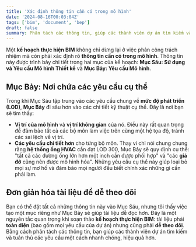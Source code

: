 ```yaml
---
title: 'Xác định thông tin cần có trong mô hình'
date: '2024-08-16T00:03:04Z'
tags: ['bim', 'document', 'bep']
draft: false
summary: Phân tách các thông tin, giúp các thành viên dự án tìm kiếm và tuân thủ các yêu cầu một cách nhanh chóng, hiệu quả hơn.
---
```


Một **kế hoạch thực hiện BIM** không chỉ dừng lại ở việc phân công trách nhiệm mà còn phải xác định rõ **thông tin cần có trong mô hình**. Thông tin này được trình bày chi tiết trong hai mục của kế hoạch: **Mục Sáu: Sử dụng và Yêu cầu Mô hình Thiết kế** và **Mục Bảy: Yêu cầu Mô hình**.

## Mục Bảy: Nơi chứa các yêu cầu cụ thể

Trong khi Mục Sáu tập trung vào các yêu cầu chung về **mức độ phát triển (LOD)**, **Mục Bảy** đi sâu hơn vào các chi tiết kỹ thuật cụ thể. Đây là nơi bạn sẽ tìm thấy:

- **Vị trí của mô hình** và **vị trí không gian** của nó. Điều này rất quan trọng để đảm bảo tất cả các bộ môn làm việc trên cùng một hệ tọa độ, tránh các sai lệch về vị trí.
- **Các yêu cầu chi tiết hơn** cho từng bộ môn. Thay vì chỉ nói chung chung rằng **hệ thống ống HVAC** cần đạt LOD 300, Mục Bảy sẽ quy định cụ thể: "tất cả các đường ống lớn hơn một inch cần được phối hợp" và "các **giá đỡ** cũng nên được mô hình hóa". Những yêu cầu cụ thể này giúp loại bỏ mọi sự mơ hồ và đảm bảo mọi người đều biết chính xác những gì cần phải làm.

## Đơn giản hóa tài liệu để dễ theo dõi

Bạn có thể đặt tất cả những thông tin này vào Mục Sáu, nhưng tôi thấy việc tạo một mục riêng như Mục Bảy sẽ giúp tài liệu dễ đọc hơn. Đây là một nguyên tắc quan trọng khi soạn thảo **kế hoạch thực hiện BIM**: tài liệu phải **toàn diện** (bao gồm mọi yêu cầu của dự án) nhưng cũng phải **dễ theo dõi**. Bằng cách phân tách các thông tin, bạn giúp các thành viên dự án tìm kiếm và tuân thủ các yêu cầu một cách nhanh chóng, hiệu quả hơn.
